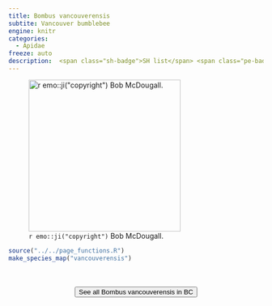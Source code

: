 ```yaml
---
title: Bombus vancouverensis
subtite: Vancouver bumblebee
engine: knitr
categories:
  - Apidae
freeze: auto
description:  <span class="sh-badge">SH list</span> <span class="pe-badge">PM Evidence</span> <span class="gali-badge">Galiano</span>
---
```

![`r emo::ji("copyright")` Bob McDougall.](https://inaturalist-open-data.s3.amazonaws.com/photos/304689760/large.jpeg){height=300}





```r
source("../../page_functions.R")
make_species_map("vancouverensis")
```
<br><br>
<center>


<a href="https://inaturalist.ca/observations?place_id=7085&subview=map&taxon_id=1020304"><button type="button" class="btn btn-secondary">See all Bombus vancouverensis in BC <i class="fa-solid fa-arrow-up-right-from-square"></i> </button></a>
</center>
